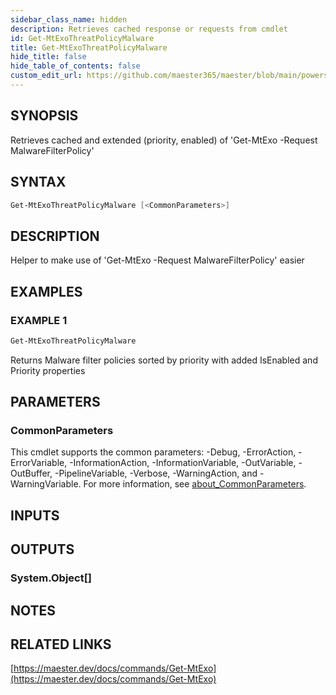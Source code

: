 ```yaml
---
sidebar_class_name: hidden
description: Retrieves cached response or requests from cmdlet
id: Get-MtExoThreatPolicyMalware
title: Get-MtExoThreatPolicyMalware
hide_title: false
hide_table_of_contents: false
custom_edit_url: https://github.com/maester365/maester/blob/main/powershell/public/Get-MtExoThreatPolicyMalware.ps1
---
```


## SYNOPSIS

Retrieves cached and extended (priority, enabled) of 'Get-MtExo -Request MalwareFilterPolicy'

## SYNTAX

```powershell
Get-MtExoThreatPolicyMalware [<CommonParameters>]
```

## DESCRIPTION

Helper to make use of 'Get-MtExo -Request MalwareFilterPolicy' easier

## EXAMPLES

### EXAMPLE 1

```powershell
Get-MtExoThreatPolicyMalware
```

Returns Malware filter policies sorted by priority with added IsEnabled and Priority properties

## PARAMETERS

### CommonParameters

This cmdlet supports the common parameters: -Debug, -ErrorAction, -ErrorVariable, -InformationAction, -InformationVariable, -OutVariable, -OutBuffer, -PipelineVariable, -Verbose, -WarningAction, and -WarningVariable. For more information, see [about_CommonParameters](http://go.microsoft.com/fwlink/?LinkID=113216).

## INPUTS

## OUTPUTS

### System.Object[]

## NOTES

## RELATED LINKS

[https://maester.dev/docs/commands/Get-MtExo](https://maester.dev/docs/commands/Get-MtExo)
